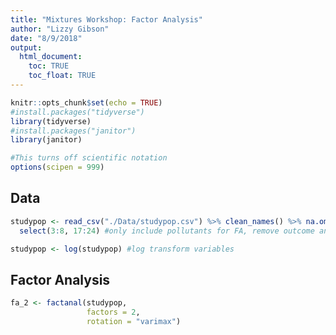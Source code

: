 ```yaml
---
title: "Mixtures Workshop: Factor Analysis"
author: "Lizzy Gibson"
date: "8/9/2018"
output: 
  html_document:
    toc: TRUE
    toc_float: TRUE
---
```


```r
knitr::opts_chunk$set(echo = TRUE)
#install.packages("tidyverse")
library(tidyverse)
#install.packages("janitor")
library(janitor)

#This turns off scientific notation
options(scipen = 999)
```

## Data
```r
studypop <- read_csv("./Data/studypop.csv") %>% clean_names() %>% na.omit() %>% 
  select(3:8, 17:24) #only include pollutants for FA, remove outcome and covariates

studypop <- log(studypop) #log transform variables
```

## Factor Analysis
```r
fa_2 <- factanal(studypop, 
                 factors = 2,
                 rotation = "varimax")

```

